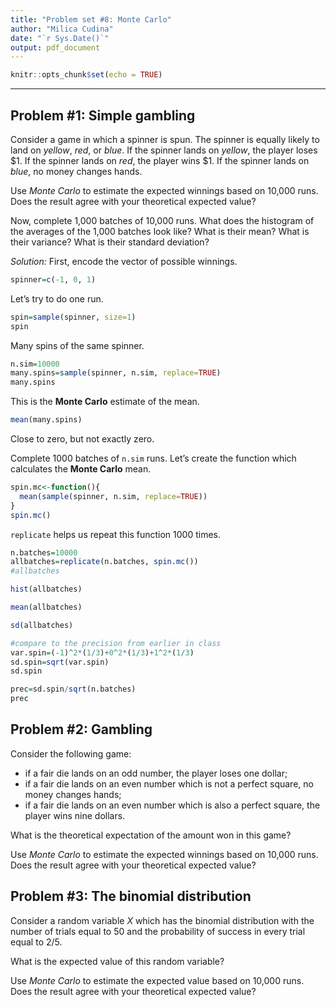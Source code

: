 ```yaml
---
title: "Problem set #8: Monte Carlo"
author: "Milica Cudina"
date: "`r Sys.Date()`"
output: pdf_document
---
```


```r
knitr::opts_chunk$set(echo = TRUE)
```

---

## Problem #1: Simple gambling
Consider a game in which a spinner is spun. The spinner is equally likely to land on *yellow*, *red*, or *blue*. If the spinner lands on *yellow*, the player loses \$1. If the spinner lands on *red*, the player wins \$1. If the spinner lands on *blue*, no money changes hands. 

Use *Monte Carlo* to estimate the expected winnings based on 10,000 runs. Does the result agree with your theoretical expected value?

Now, complete 1,000 batches of 10,000 runs. What does the histogram of the averages of the 1,000 batches look like? What is their mean? What is their variance? What is their standard deviation?

*Solution:*
First, encode the vector of possible winnings. 
```r
spinner=c(-1, 0, 1)
```
Let's try to do one run. 
```r
spin=sample(spinner, size=1)
spin
```
Many spins of the same spinner.
```r
n.sim=10000
many.spins=sample(spinner, n.sim, replace=TRUE)
many.spins
```
This is the **Monte Carlo** estimate of the mean. 
```r
mean(many.spins)
```
Close to zero, but not exactly zero. 

Complete $1000$ batches of `n.sim` runs. 
Let's create the function which calculates the **Monte Carlo** mean. 
```r
spin.mc<-function(){
  mean(sample(spinner, n.sim, replace=TRUE))
}
spin.mc()
```
`replicate` helps us repeat this function $1000$ times. 
```r
n.batches=10000
allbatches=replicate(n.batches, spin.mc())
#allbatches

hist(allbatches)

mean(allbatches)

sd(allbatches)

#compare to the precision from earlier in class
var.spin=(-1)^2*(1/3)+0^2*(1/3)+1^2*(1/3) 
sd.spin=sqrt(var.spin)
sd.spin

prec=sd.spin/sqrt(n.batches)
prec
```


## Problem #2: Gambling
Consider the following game: 

- if a fair die lands on an odd number, the player loses one dollar; 
- if a fair die lands on an even number which is not a perfect square, no money changes hands; 
- if a fair die lands on an even number which is also a perfect square, the player wins nine dollars. 

What is the theoretical expectation of the amount won in this game?

Use *Monte Carlo* to estimate the expected winnings based on 10,000 runs. Does the result agree with your theoretical expected value?



## Problem #3: The binomial distribution
Consider a random variable $X$ which has the binomial distribution with the number of trials equal to $50$ and the probability of success in every trial equal to $2/5$. 

What is the expected value of this random variable?

Use *Monte Carlo* to estimate the expected value based on 10,000 runs. Does the result agree with your theoretical expected value?


